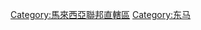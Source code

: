 {{cat main|纳闽}}
{{commons category|Labuan}}

[[Category:馬來西亞聯邦直轄區|Category:馬來西亞聯邦直轄區]]
[[Category:东马|Category:东马]]